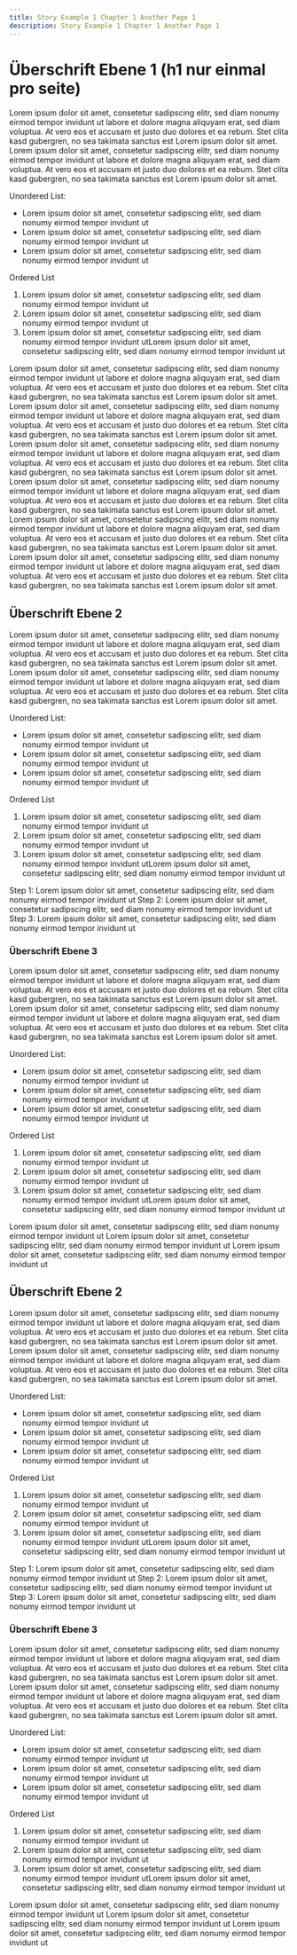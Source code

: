 ```yaml
---
title: Story Example 1 Chapter 1 Another Page 1
description: Story Example 1 Chapter 1 Another Page 1
---
```



# Überschrift Ebene 1 (h1 nur einmal pro seite)

Lorem ipsum dolor sit amet, consetetur sadipscing elitr, sed diam nonumy eirmod tempor invidunt ut labore et dolore magna aliquyam erat, sed diam voluptua. At vero eos et accusam et justo duo dolores et ea rebum. Stet clita kasd gubergren, no sea takimata sanctus est Lorem ipsum dolor sit amet. Lorem ipsum dolor sit amet, consetetur sadipscing elitr, sed diam nonumy eirmod tempor invidunt ut labore et dolore magna aliquyam erat, sed diam voluptua. At vero eos et accusam et justo duo dolores et ea rebum. Stet clita kasd gubergren, no sea takimata sanctus est Lorem ipsum dolor sit amet.

Unordered List:

- Lorem ipsum dolor sit amet, consetetur sadipscing elitr, sed diam nonumy eirmod tempor invidunt ut
- Lorem ipsum dolor sit amet, consetetur sadipscing elitr, sed diam nonumy eirmod tempor invidunt ut
- Lorem ipsum dolor sit amet, consetetur sadipscing elitr, sed diam nonumy eirmod tempor invidunt ut

Ordered List

1. Lorem ipsum dolor sit amet, consetetur sadipscing elitr, sed diam nonumy eirmod tempor invidunt ut
2. Lorem ipsum dolor sit amet, consetetur sadipscing elitr, sed diam nonumy eirmod tempor invidunt ut
3. Lorem ipsum dolor sit amet, consetetur sadipscing elitr, sed diam nonumy eirmod tempor invidunt utLorem ipsum dolor sit amet, consetetur sadipscing elitr, sed diam nonumy eirmod tempor invidunt ut

<Slide slug="virtuelle-stadtstaaten" />

<Accordions>
	<Accordion title="Accordion Item 1">
		Lorem ipsum dolor sit amet, consetetur sadipscing elitr, sed diam nonumy
		eirmod tempor invidunt ut labore et dolore magna aliquyam erat, sed diam
		voluptua. At vero eos et accusam et justo duo dolores et ea rebum. Stet
		clita kasd gubergren, no sea takimata sanctus est Lorem ipsum dolor sit
		amet. Lorem ipsum dolor sit amet, consetetur sadipscing elitr, sed diam
		nonumy eirmod tempor invidunt ut labore et dolore magna aliquyam erat, sed
		diam voluptua. At vero eos et accusam et justo duo dolores et ea rebum. Stet
		clita kasd gubergren, no sea takimata sanctus est Lorem ipsum dolor sit
		amet.
	</Accordion>
	<Accordion title="Accordion Item 2">
		Lorem ipsum dolor sit amet, consetetur sadipscing elitr, sed diam nonumy
		eirmod tempor invidunt ut labore et dolore magna aliquyam erat, sed diam
		voluptua. At vero eos et accusam et justo duo dolores et ea rebum. Stet
		clita kasd gubergren, no sea takimata sanctus est Lorem ipsum dolor sit
		amet. Lorem ipsum dolor sit amet, consetetur sadipscing elitr, sed diam
		nonumy eirmod tempor invidunt ut labore et dolore magna aliquyam erat, sed
		diam voluptua. At vero eos et accusam et justo duo dolores et ea rebum. Stet
		clita kasd gubergren, no sea takimata sanctus est Lorem ipsum dolor sit
		amet.
	</Accordion>
	<Accordion title="Accordion Item 3">
		Lorem ipsum dolor sit amet, consetetur sadipscing elitr, sed diam nonumy
		eirmod tempor invidunt ut labore et dolore magna aliquyam erat, sed diam
		voluptua. At vero eos et accusam et justo duo dolores et ea rebum. Stet
		clita kasd gubergren, no sea takimata sanctus est Lorem ipsum dolor sit
		amet. Lorem ipsum dolor sit amet, consetetur sadipscing elitr, sed diam
		nonumy eirmod tempor invidunt ut labore et dolore magna aliquyam erat, sed
		diam voluptua. At vero eos et accusam et justo duo dolores et ea rebum. Stet
		clita kasd gubergren, no sea takimata sanctus est Lorem ipsum dolor sit
		amet.
	</Accordion>
</Accordions>

## Überschrift Ebene 2

Lorem ipsum dolor sit amet, consetetur sadipscing elitr, sed diam nonumy eirmod tempor invidunt ut labore et dolore magna aliquyam erat, sed diam voluptua. At vero eos et accusam et justo duo dolores et ea rebum. Stet clita kasd gubergren, no sea takimata sanctus est Lorem ipsum dolor sit amet. Lorem ipsum dolor sit amet, consetetur sadipscing elitr, sed diam nonumy eirmod tempor invidunt ut labore et dolore magna aliquyam erat, sed diam voluptua. At vero eos et accusam et justo duo dolores et ea rebum. Stet clita kasd gubergren, no sea takimata sanctus est Lorem ipsum dolor sit amet.

Unordered List:

- Lorem ipsum dolor sit amet, consetetur sadipscing elitr, sed diam nonumy eirmod tempor invidunt ut
- Lorem ipsum dolor sit amet, consetetur sadipscing elitr, sed diam nonumy eirmod tempor invidunt ut
- Lorem ipsum dolor sit amet, consetetur sadipscing elitr, sed diam nonumy eirmod tempor invidunt ut

Ordered List

1. Lorem ipsum dolor sit amet, consetetur sadipscing elitr, sed diam nonumy eirmod tempor invidunt ut
2. Lorem ipsum dolor sit amet, consetetur sadipscing elitr, sed diam nonumy eirmod tempor invidunt ut
3. Lorem ipsum dolor sit amet, consetetur sadipscing elitr, sed diam nonumy eirmod tempor invidunt utLorem ipsum dolor sit amet, consetetur sadipscing elitr, sed diam nonumy eirmod tempor invidunt ut

<Steps>
	<Step>
		Step 1: Lorem ipsum dolor sit amet, consetetur sadipscing elitr, sed diam
		nonumy eirmod tempor invidunt ut
	</Step>
	<Step>
		Step 2: Lorem ipsum dolor sit amet, consetetur sadipscing elitr, sed diam
		nonumy eirmod tempor invidunt ut
	</Step>
	<Step>
		Step 3: Lorem ipsum dolor sit amet, consetetur sadipscing elitr, sed diam
		nonumy eirmod tempor invidunt ut
	</Step>
</Steps>

### Überschrift Ebene 3

Lorem ipsum dolor sit amet, consetetur sadipscing elitr, sed diam nonumy eirmod tempor invidunt ut labore et dolore magna aliquyam erat, sed diam voluptua. At vero eos et accusam et justo duo dolores et ea rebum. Stet clita kasd gubergren, no sea takimata sanctus est Lorem ipsum dolor sit amet. Lorem ipsum dolor sit amet, consetetur sadipscing elitr, sed diam nonumy eirmod tempor invidunt ut labore et dolore magna aliquyam erat, sed diam voluptua. At vero eos et accusam et justo duo dolores et ea rebum. Stet clita kasd gubergren, no sea takimata sanctus est Lorem ipsum dolor sit amet.

Unordered List:

- Lorem ipsum dolor sit amet, consetetur sadipscing elitr, sed diam nonumy eirmod tempor invidunt ut
- Lorem ipsum dolor sit amet, consetetur sadipscing elitr, sed diam nonumy eirmod tempor invidunt ut
- Lorem ipsum dolor sit amet, consetetur sadipscing elitr, sed diam nonumy eirmod tempor invidunt ut

Ordered List

1. Lorem ipsum dolor sit amet, consetetur sadipscing elitr, sed diam nonumy eirmod tempor invidunt ut
2. Lorem ipsum dolor sit amet, consetetur sadipscing elitr, sed diam nonumy eirmod tempor invidunt ut
3. Lorem ipsum dolor sit amet, consetetur sadipscing elitr, sed diam nonumy eirmod tempor invidunt utLorem ipsum dolor sit amet, consetetur sadipscing elitr, sed diam nonumy eirmod tempor invidunt ut

<Slide slug="virtuelle-stadtstaaten" />

<Tabs>
	<Tab value="Tab 1">
		Lorem ipsum dolor sit amet, consetetur sadipscing elitr, sed diam nonumy
		eirmod tempor invidunt ut
	</Tab>
	<Tab value="Tab 2">
		Lorem ipsum dolor sit amet, consetetur sadipscing elitr, sed diam nonumy
		eirmod tempor invidunt ut
	</Tab>
	<Tab value="Tab 3">
		Lorem ipsum dolor sit amet, consetetur sadipscing elitr, sed diam nonumy
		eirmod tempor invidunt ut
	</Tab>
</Tabs>

## Überschrift Ebene 2

Lorem ipsum dolor sit amet, consetetur sadipscing elitr, sed diam nonumy eirmod tempor invidunt ut labore et dolore magna aliquyam erat, sed diam voluptua. At vero eos et accusam et justo duo dolores et ea rebum. Stet clita kasd gubergren, no sea takimata sanctus est Lorem ipsum dolor sit amet. Lorem ipsum dolor sit amet, consetetur sadipscing elitr, sed diam nonumy eirmod tempor invidunt ut labore et dolore magna aliquyam erat, sed diam voluptua. At vero eos et accusam et justo duo dolores et ea rebum. Stet clita kasd gubergren, no sea takimata sanctus est Lorem ipsum dolor sit amet.

Unordered List:

- Lorem ipsum dolor sit amet, consetetur sadipscing elitr, sed diam nonumy eirmod tempor invidunt ut
- Lorem ipsum dolor sit amet, consetetur sadipscing elitr, sed diam nonumy eirmod tempor invidunt ut
- Lorem ipsum dolor sit amet, consetetur sadipscing elitr, sed diam nonumy eirmod tempor invidunt ut

Ordered List

1. Lorem ipsum dolor sit amet, consetetur sadipscing elitr, sed diam nonumy eirmod tempor invidunt ut
2. Lorem ipsum dolor sit amet, consetetur sadipscing elitr, sed diam nonumy eirmod tempor invidunt ut
3. Lorem ipsum dolor sit amet, consetetur sadipscing elitr, sed diam nonumy eirmod tempor invidunt utLorem ipsum dolor sit amet, consetetur sadipscing elitr, sed diam nonumy eirmod tempor invidunt ut

<Steps>
	<Step>
		Step 1: Lorem ipsum dolor sit amet, consetetur sadipscing elitr, sed diam
		nonumy eirmod tempor invidunt ut
	</Step>
	<Step>
		Step 2: Lorem ipsum dolor sit amet, consetetur sadipscing elitr, sed diam
		nonumy eirmod tempor invidunt ut
	</Step>
	<Step>
		Step 3: Lorem ipsum dolor sit amet, consetetur sadipscing elitr, sed diam
		nonumy eirmod tempor invidunt ut
	</Step>
</Steps>

### Überschrift Ebene 3

Lorem ipsum dolor sit amet, consetetur sadipscing elitr, sed diam nonumy eirmod tempor invidunt ut labore et dolore magna aliquyam erat, sed diam voluptua. At vero eos et accusam et justo duo dolores et ea rebum. Stet clita kasd gubergren, no sea takimata sanctus est Lorem ipsum dolor sit amet. Lorem ipsum dolor sit amet, consetetur sadipscing elitr, sed diam nonumy eirmod tempor invidunt ut labore et dolore magna aliquyam erat, sed diam voluptua. At vero eos et accusam et justo duo dolores et ea rebum. Stet clita kasd gubergren, no sea takimata sanctus est Lorem ipsum dolor sit amet.

Unordered List:

- Lorem ipsum dolor sit amet, consetetur sadipscing elitr, sed diam nonumy eirmod tempor invidunt ut
- Lorem ipsum dolor sit amet, consetetur sadipscing elitr, sed diam nonumy eirmod tempor invidunt ut
- Lorem ipsum dolor sit amet, consetetur sadipscing elitr, sed diam nonumy eirmod tempor invidunt ut

Ordered List

1. Lorem ipsum dolor sit amet, consetetur sadipscing elitr, sed diam nonumy eirmod tempor invidunt ut
2. Lorem ipsum dolor sit amet, consetetur sadipscing elitr, sed diam nonumy eirmod tempor invidunt ut
3. Lorem ipsum dolor sit amet, consetetur sadipscing elitr, sed diam nonumy eirmod tempor invidunt utLorem ipsum dolor sit amet, consetetur sadipscing elitr, sed diam nonumy eirmod tempor invidunt ut

<Slide slug="virtuelle-stadtstaaten" />

<Tabs>
	<Tab value="Tab 1">
		Lorem ipsum dolor sit amet, consetetur sadipscing elitr, sed diam nonumy
		eirmod tempor invidunt ut
	</Tab>
	<Tab value="Tab 2">
		Lorem ipsum dolor sit amet, consetetur sadipscing elitr, sed diam nonumy
		eirmod tempor invidunt ut
	</Tab>
	<Tab value="Tab 3">
		Lorem ipsum dolor sit amet, consetetur sadipscing elitr, sed diam nonumy
		eirmod tempor invidunt ut
	</Tab>
</Tabs>
